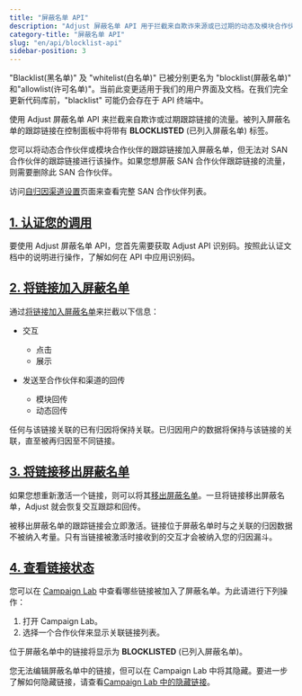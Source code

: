 ```yaml
---
title: "屏蔽名单 API"
description: "Adjust 屏蔽名单 API 用于拦截来自欺诈来源或已过期的动态及模块合作伙伴跟踪链接的流量。"
category-title: "屏蔽名单 API"
slug: "en/api/blocklist-api"
sidebar-position: 3
---
```

<callout type="important"> 

"Blacklist\(黑名单\)" 及 "whitelist\(白名单\)" 已被分别更名为 "blocklist\(屏蔽名单\)" 和"allowlist\(许可名单\)"。当前此变更适用于我们的用户界面及文档。在我们完全更新代码库前，"blacklist" 可能仍会存在于 API 终端中。
</Callout> 

使用 Adjust 屏蔽名单 API 来拦截来自欺诈或过期跟踪链接的流量。被列入屏蔽名单的跟踪链接在控制面板中将带有 **BLOCKLISTED** \(已列入屏蔽名单\) 标签。

您可以将动态合作伙伴或模块合作伙伴的跟踪链接加入屏蔽名单，但无法对 SAN 合作伙伴的跟踪链接进行该操作。如果您想屏蔽 SAN 合作伙伴跟踪链接的流量，则需要删除此 SAN 合作伙伴。
<callout type="seealso"> 

访问[自归因渠道设置](https://help.adjust.com/en/suite/article/self-attributing-network-san-setup)页面来查看完整 SAN 合作伙伴列表。
</Callout> 

[1\. 认证您的调用](1-authenticate-your-calls)
----------------------------------------

要使用 Adjust 屏蔽名单 API，您首先需要获取 Adjust API 识别码。按照此认证文档中的说明进行操作，了解如何在 API 中应用识别码。

[2\. 将链接加入屏蔽名单](2-blocklist-a-link)
------------------------------------

通过[将链接加入屏蔽名单](/en/api/blocklist-api/blocklist)来拦截以下信息：

* 交互 
  * 点击
  * 展示

* 发送至合作伙伴和渠道的回传 
  * 模块回传
  * 动态回传

任何与该链接关联的已有归因将保持关联。已归因用户的数据将保持与该链接的关联，直至被再归因至不同链接。

[3\. 将链接移出屏蔽名单](3-unblocklist-a-link)
--------------------------------------

如果您想重新激活一个链接，则可以将其[移出屏蔽名单](/en/api/blocklist-api/unblocklist)。一旦将链接移出屏蔽名单，Adjust 就会恢复交互跟踪和回传。
<callout type="note"> 

被移出屏蔽名单的跟踪链接会立即激活。链接位于屏蔽名单时与之关联的归因数据不被纳入考量。只有当链接被激活时接收到的交互才会被纳入您的归因漏斗。
</Callout> 

[4\. 查看链接状态](4-view-link-status)
---------------------------------

您可以在 [Campaign Lab](https://help.adjust.com/en/article/campaign-setup) 中查看哪些链接被加入了屏蔽名单。为此请进行下列操作：

1. 打开 Campaign Lab。
2. 选择一个合作伙伴来显示关联链接列表。

位于屏蔽名单中的链接将显示为 **BLOCKLISTED** \(已列入屏蔽名单\)。

您无法编辑屏蔽名单中的链接，但可以在 Campaign Lab 中将其隐藏。要进一步了解如何隐藏链接，请查看[Campaign Lab 中的隐藏链接](https://help.adjust.com/en/article/manage-ad-network-setup#hidden-links)。

